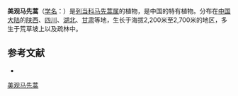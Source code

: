 {{Speciesbox
| name = 美观马先蒿
| status = 
| status_system = 
| image =
| genus = Pedicularis
| species = decora
| authority = Franch.
}}

'''美观马先蒿'''（[[学名|学名]]：{{lang|la|''Pedicularis decora''}}）是[[列当科|列当科]][[马先蒿属|马先蒿属]]的植物，是中国的特有植物。分布在[[中国大陆|中国大陆]]的[[陕西|陕西]]、[[四川|四川]]、[[湖北|湖北]]、[[甘肃|甘肃]]等地，生长于海拔2,200米至2,700米的地区，多生于荒草坡上以及疏林中。

== 参考文献 ==
<div class="references-small">
* {{FRPS|美观马先蒿}}
</div>
{{Taxonbar|from=Q15231085}}

[[Category:马先蒿属|美观马先蒿]]


{{植物小作品}}
